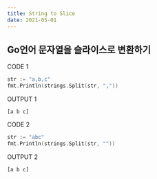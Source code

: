 ```yaml
---
title: String to Slice
date: 2021-05-01
---
```



## Go언어 문자열을 슬라이스로 변환하기

CODE 1

```go
str := "a,b,c"
fmt.Println(strings.Split(str, ","))
```

OUTPUT 1

```shell
[a b c]
```

CODE 2

```go
str := "abc"
fmt.Println(strings.Split(str, ""))
```

OUTPUT 2

```shell
[a b c]
```
